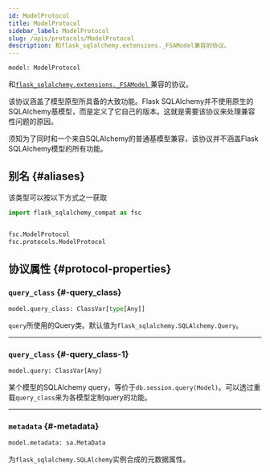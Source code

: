 ```yaml
---
id: ModelProtocol
title: ModelProtocol
sidebar_label: ModelProtocol
slug: /apis/protocols/ModelProtocol
description: 和flask_sqlalchemy.extensions._FSAModel兼容的协议。
---
```




<APITopBar type="type" source="protocols.ModelProtocol" />

```python
model: ModelProtocol
```

和[`flask_sqlalchemy.extensions._FSAModel` <IconExternalLink/>][link-fsamodel]兼容的协议。

该协议涵盖了模型原型所具备的大致功能。Flask SQLAlchemy并不使用原生的SQLAlchemy基模型，而是定义了它自己的版本。这就是需要该协议来处理兼容性问题的原因。

须知为了同时和一个来自SQLAlchemy的普通基模型兼容，该协议并不涵盖Flask SQLAlchemy模型的所有功能。

## 别名 {#aliases}

该类型可以按以下方式之一获取

```python
import flask_sqlalchemy_compat as fsc


fsc.ModelProtocol
fsc.protocols.ModelProtocol
```

## 协议属性 {#protocol-properties}

### <IconObjType type="param"/> `query_class` {#-query_class}

```python
model.query_class: ClassVar[type[Any]]
```

`query`所使用的Query类。默认值为`flask_sqlalchemy.SQLAlchemy.Query`。

---

### <IconObjType type="param"/> `query_class` {#-query_class-1}

```python
model.query: ClassVar[Any]
```

某个模型的SQLAlchemy query，等价于`db.session.query(Model)`。可以透过重载`query_class`来为各模型定制query的功能。

---

### <IconObjType type="param"/> `metadata` {#-metadata}

```python
model.metadata: sa.MetaData
```

为`flask_sqlalchemy.SQLAlchemy`实例合成的元数据属性。

[link-fsamodel]: https://github.com/pallets-eco/flask-sqlalchemy/blob/3e3e92ba557649ab5251eda860a67656cc8c10af/src/flask_sqlalchemy/extension.py#L47
